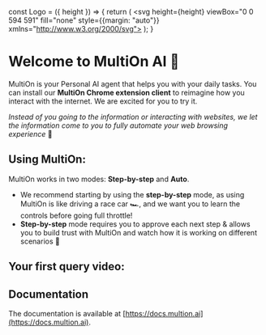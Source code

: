 
const Logo = ({ height }) => {
return (
  <svg height={height} viewBox="0 0 594 591" fill="none" style={{margin: "auto"}} xmlns="http://www.w3.org/2000/svg">
  <path fill-rule="evenodd" clip-rule="evenodd" d="M383.123 552.415C458.468 526.944 481.207 391.222 433.526 250.184C385.846 109.146 299.198 11.0371 210.768 40.9324C126.527 69.4119 112.997 201.387 160.677 342.426C208.358 483.464 307.778 577.887 383.123 552.415ZM373.462 497.931C425.955 480.185 437.683 373.46 399.415 260.264C361.147 147.067 296.686 66.6073 235.077 87.4353C176.386 107.277 171.053 211.332 209.321 324.528C247.59 437.725 320.969 515.677 373.462 497.931Z" fill="url(#paint0_linear_321_7189)"/>
  <path fill-rule="evenodd" clip-rule="evenodd" d="M545.614 190.124C511.515 118.271 374.067 111.543 239.564 175.373C105.061 239.203 17.7465 336.718 57.7673 421.05C95.8928 501.388 228.545 499.408 363.048 435.578C497.551 371.748 579.713 261.978 545.614 190.124ZM492.635 206.094C468.878 156.034 361.514 156.853 253.563 208.083C145.612 259.313 73.2331 332.731 101.116 391.485C127.678 447.456 231.643 440.598 339.594 389.368C447.545 338.138 516.392 256.155 492.635 206.094Z" fill="url(#paint1_linear_321_7189)"/>
  <path fill-rule="evenodd" clip-rule="evenodd" d="M155.8 325.689L196.485 283.265C196.485 283.265 192.681 268.67 189.453 249.371C184.738 222.385 183.095 197.152 184.704 174.978C184.784 171.916 184.866 170.16 184.866 170.16L133.934 170.703C130.941 216.313 138.45 270.002 155.8 325.689Z" fill="url(#paint2_linear_321_7189)"/>
  <defs>
  <linearGradient id="paint0_linear_321_7189" x1="182.591" y1="417.548" x2="461.763" y2="319.134" gradientUnits="userSpaceOnUse">
  <stop stop-color="#D7539E"/>
  <stop offset="0.6875" stop-color="#FA9891"/>
  <stop offset="1" stop-color="#F2F625"/>
  </linearGradient>
  <linearGradient id="paint1_linear_321_7189" x1="65.8662" y1="442.254" x2="507.491" y2="358.282" gradientUnits="userSpaceOnUse">
  <stop stop-color="#9895C2"/>
  <stop offset="0.457245" stop-color="#E74274"/>
  <stop offset="1" stop-color="#F6ED2D"/>
  </linearGradient>
  <linearGradient id="paint2_linear_321_7189" x1="183.67" y1="417.129" x2="458.311" y2="318.235" gradientUnits="userSpaceOnUse">
  <stop stop-color="#D7539E"/>
  <stop offset="0.6875" stop-color="#FA9891"/>
  <stop offset="1" stop-color="#F2F625"/>
  </linearGradient>
  </defs>
  </svg>
  );
}

# Welcome to MultiOn AI 🚀

<Logo height={200} />

MultiOn is your Personal AI agent that helps you with your daily tasks. You can install our **MultiOn Chrome extension client** to reimagine how you interact with the internet. We are excited for you to try it.

_Instead of you going to the information or interacting with websites, we let the information come to you to fully automate your web browsing experience_ 🤗

## Using MultiOn:

MultiOn works in two modes: **Step-by-step** and **Auto**.

- We recommend starting by using the **step-by-step** mode, as using MultiOn is like driving a race car 🏎️, and we want you to learn the controls before going full throttle!
- **Step-by-step** mode requires you to approve each next step & allows you to build trust with MultiOn and watch how it is working on different scenarios 🙂

## Your first query video:

<VideoTile src="/query_video.mp4" width={660} height={500} />

## Documentation

The documentation is available at [https://docs.multion.ai](https://docs.multion.ai).
